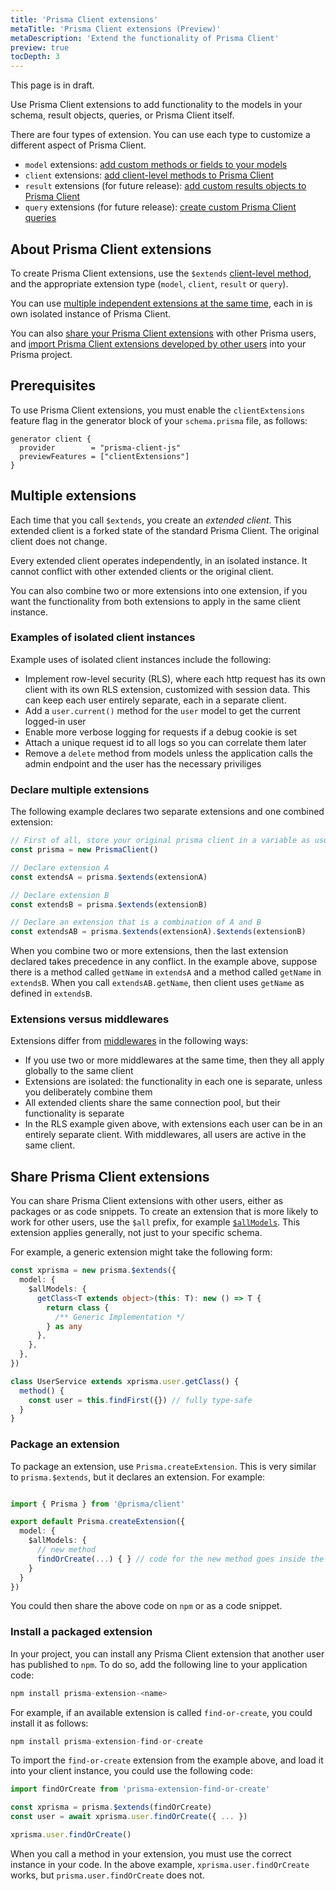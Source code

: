 ```yaml
---
title: 'Prisma Client extensions'
metaTitle: 'Prisma Client extensions (Preview)'
metaDescription: 'Extend the functionality of Prisma Client'
preview: true
tocDepth: 3
---
```


<TopBlock>

<Admonition type="warning">

This page is in draft.

</Admonition>

Use Prisma Client extensions to add functionality to the models in your schema, result objects, queries, or Prisma Client itself.

There are four types of extension. You can use each type to customize a different aspect of Prisma Client.

- `model` extensions: [add custom methods or fields to your models](/concepts/components/prisma-client/client-extensions/client-extensions-model)
- `client` extensions: [add client-level methods to Prisma Client](/concepts/components/prisma-client/client-extensions/client-extensions-client)
- `result` extensions (for future release): [add custom results objects to Prisma Client](/concepts/components/prisma-client/client-extensions/client-extensions-result)
- `query` extensions (for future release): [create custom Prisma Client queries](/concepts/components/prisma-client/client-extensions/client-extensions-query)

</TopBlock>

## About Prisma Client extensions

To create Prisma Client extensions, use the `$extends` [client-level method](/reference/api-reference/prisma-client-reference#client-methods), and the appropriate extension type (`model`, `client`, `result` or `query`).

You can use [multiple independent extensions at the same time](#multiple-extensions), each in is own isolated instance of Prisma Client.

You can also [share your Prisma Client extensions](#share-extensions) with other Prisma users, and [import Prisma Client extensions developed by other users](#install-a-packaged-extension) into your Prisma project.

## Prerequisites

To use Prisma Client extensions, you must enable the `clientExtensions` feature flag in the generator block of your `schema.prisma` file, as follows:

```prisma
generator client {
  provider        = "prisma-client-js"
  previewFeatures = ["clientExtensions"]
}
```

## Multiple extensions

Each time that you call `$extends`, you create an _extended client_. This extended client is a forked state of the standard Prisma Client. The original client does not change.

Every extended client operates independently, in an isolated instance. It cannot conflict with other extended clients or the original client.

You can also combine two or more extensions into one extension, if you want the functionality from both extensions to apply in the same client instance.

### Examples of isolated client instances

Example uses of isolated client instances include the following:

- Implement row-level security (RLS), where each http request has its own client with its own RLS extension, customized with session data. This can keep each user entirely separate, each in a separate client.
- Add a `user.current()` method for the `user` model to get the current logged-in user
- Enable more verbose logging for requests if a debug cookie is set
- Attach a unique request id to all logs so you can correlate them later
- Remove a `delete` method from models unless the application calls the admin endpoint and the user has the necessary priviliges

### Declare multiple extensions

The following example declares two separate extensions and one combined extension:

```ts
// First of all, store your original prisma client in a variable as usual
const prisma = new PrismaClient()

// Declare extension A
const extendsA = prisma.$extends(extensionA)

// Declare extension B
const extendsB = prisma.$extends(extensionB)

// Declare an extension that is a combination of A and B
const extendsAB = prisma.$extends(extensionA).$extends(extensionB)
```

When you combine two or more extensions, then the last extension declared takes precedence in any conflict. In the example above, suppose there is a method called `getName` in `extendsA` and a method called `getName` in `extendsB`. When you call `extendsAB.getName`, then client uses `getName` as defined in `extendsB`.

### Extensions versus middlewares

Extensions differ from [middlewares](/concepts/components/prisma-client/middleware#performance-and-appropriate-use-cases) in the following ways:

- If you use two or more middlewares at the same time, then they all apply globally to the same client
- Extensions are isolated: the functionality in each one is separate, unless you deliberately combine them
- All extended clients share the same connection pool, but their functionality is separate
- In the RLS example given above, with extensions each user can be in an entirely separate client. With middlewares, all users are active in the same client.

## Share Prisma Client extensions

You can share Prisma Client extensions with other users, either as packages or as code snippets. To create an extension that is more likely to work for other users, use the `$all` prefix, for example [`$allModels`](/concepts/components/prisma-client/client-extensions/client-extensions-model#add-a-custom-method-to-all-models-in-your-schema). This extension applies generally, not just to your specific schema.

For example, a generic extension might take the following form:

```ts
const xprisma = new prisma.$extends({
  model: {
    $allModels: {
      getClass<T extends object>(this: T): new () => T {
        return class {
          /** Generic Implementation */
        } as any
      },
    },
  },
})

class UserService extends xprisma.user.getClass() {
  method() {
    const user = this.findFirst({}) // fully type-safe
  }
}
```

### Package an extension

To package an extension, use `Prisma.createExtension`. This is very similar to `prisma.$extends`, but it declares an extension.
For example:

```ts

import { Prisma } from '@prisma/client'

export default Prisma.createExtension({
  model: {
    $allModels: {
      // new method
      findOrCreate(...) { } // code for the new method goes inside the brackets
    }
  }
})
```

You could then share the above code on `npm` or as a code snippet.

### Install a packaged extension

In your project, you can install any Prisma Client extension that another user has published to `npm`. To do so, add the following line to your application code:

```ts
npm install prisma-extension-<name>
```

For example, if an available extension is called `find-or-create`, you could install it as follows:

```ts
npm install prisma-extension-find-or-create
```

To import the `find-or-create` extension from the example above, and load it into your client instance, you could use the following code:

```ts
import findOrCreate from 'prisma-extension-find-or-create'

const xprisma = prisma.$extends(findOrCreate)
const user = await xprisma.user.findOrCreate({ ... })

xprisma.user.findOrCreate()
```

<Admonition type = "info">

When you call a method in your extension, you must use the correct instance in your code. In the above example, `xprisma.user.findOrCreate` works, but `prisma.user.findOrCreate` does not.

</Admonition>
